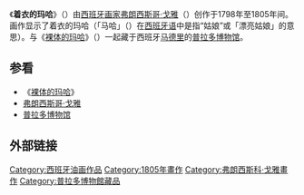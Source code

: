 {{Painting
| image_file=Goya Maja ubrana2.jpg
| title=着衣的玛哈
| artist=[[弗朗西斯哥·戈雅|弗朗西斯哥·戈雅]]
| year=1798年–1805年
| type=[[油画|油画]]
| height_metric=97
| width_metric=190
| city=[[马德里|马德里]]
| museum=[[普拉多博物馆|普拉多博物馆]]
}}
《'''着衣的玛哈'''》（{{lang-es|''La maja vestida''}}）由[[西班牙|西班牙]][[画家|画家]][[弗朗西斯哥·戈雅|弗朗西斯哥·戈雅]]（{{lang|es|Francisco de Goya}}）创作于1798年至1805年间。画作显示了着衣的玛哈（「马哈」（{{lang|es|maja}}）在[[西班牙语|西班牙语]]中是指“姑娘”或「漂亮姑娘」的意思）。与《[[裸体的玛哈|裸体的玛哈]]》（{{lang|es|''La maja desnuda''}}）一起藏于西班牙[[马德里|马德里]]的[[普拉多博物馆|普拉多博物馆]]。

==参看==
*《[[裸体的玛哈|裸体的玛哈]]》
*[[弗朗西斯哥·戈雅|弗朗西斯哥·戈雅]]
*[[普拉多博物馆|普拉多博物馆]]

==外部链接==

{{paint-stub}}
[[Category:西班牙油画作品|Category:西班牙油画作品]]
[[Category:1805年畫作|Category:1805年畫作]]
[[Category:弗朗西斯科·戈雅畫作|Category:弗朗西斯科·戈雅畫作]]
[[Category:普拉多博物館藏品|Category:普拉多博物館藏品]]